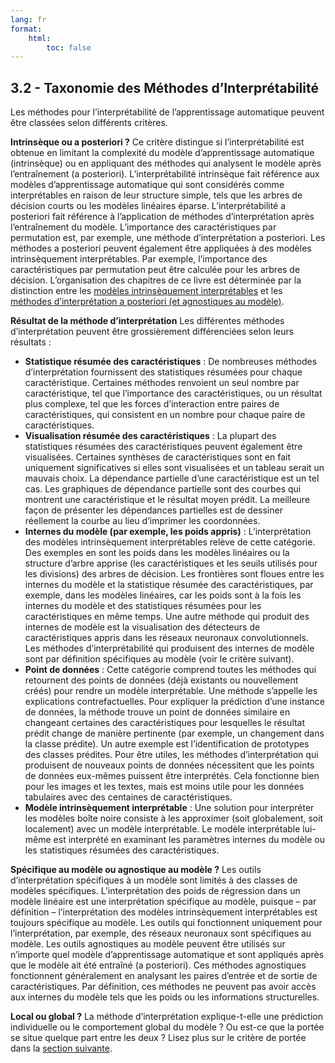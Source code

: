 ```yaml
---
lang: fr
format:
    html:
        toc: false
---
```


## 3.2 - Taxonomie des Méthodes d'Interprétabilité

Les méthodes pour l'interprétabilité de l'apprentissage automatique peuvent être classées selon différents critères.

**Intrinsèque ou a posteriori ?**
Ce critère distingue si l'interprétabilité est obtenue en limitant la complexité du modèle d'apprentissage automatique (intrinsèque) ou en appliquant des méthodes qui analysent le modèle après l'entraînement (a posteriori). L'interprétabilité intrinsèque fait référence aux modèles d'apprentissage automatique qui sont considérés comme interprétables en raison de leur structure simple, tels que les arbres de décision courts ou les modèles linéaires éparse. L'interprétabilité a posteriori fait référence à l'application de méthodes d'interprétation après l'entraînement du modèle. L'importance des caractéristiques par permutation est, par exemple, une méthode d'interprétation a posteriori. Les méthodes a posteriori peuvent également être appliquées à des modèles intrinsèquement interprétables. Par exemple, l'importance des caractéristiques par permutation peut être calculée pour les arbres de décision. L'organisation des chapitres de ce livre est déterminée par la distinction entre les [modèles intrinsèquement interprétables](/05-interpretable_models/) et les [méthodes d'interprétation a posteriori (et agnostiques au modèle)](/06-model_agnostic_methods/).

**Résultat de la méthode d'interprétation**
Les différentes méthodes d'interprétation peuvent être grossièrement différenciées selon leurs résultats :

- **Statistique résumée des caractéristiques** :
De nombreuses méthodes d'interprétation fournissent des statistiques résumées pour chaque caractéristique. Certaines méthodes renvoient un seul nombre par caractéristique, tel que l'importance des caractéristiques, ou un résultat plus complexe, tel que les forces d'interaction entre paires de caractéristiques, qui consistent en un nombre pour chaque paire de caractéristiques.
- **Visualisation résumée des caractéristiques** :
La plupart des statistiques résumées des caractéristiques peuvent également être visualisées. Certaines synthèses de caractéristiques sont en fait uniquement significatives si elles sont visualisées et un tableau serait un mauvais choix. La dépendance partielle d'une caractéristique est un tel cas. Les graphiques de dépendance partielle sont des courbes qui montrent une caractéristique et le résultat moyen prédit. La meilleure façon de présenter les dépendances partielles est de dessiner réellement la courbe au lieu d'imprimer les coordonnées.
- **Internes du modèle (par exemple, les poids appris)** :
L'interprétation des modèles intrinsèquement interprétables relève de cette catégorie. Des exemples en sont les poids dans les modèles linéaires ou la structure d'arbre apprise (les caractéristiques et les seuils utilisés pour les divisions) des arbres de décision. Les frontières sont floues entre les internes du modèle et la statistique résumée des caractéristiques, par exemple, dans les modèles linéaires, car les poids sont à la fois les internes du modèle et des statistiques résumées pour les caractéristiques en même temps. Une autre méthode qui produit des internes de modèle est la visualisation des détecteurs de caractéristiques appris dans les réseaux neuronaux convolutionnels. Les méthodes d'interprétabilité qui produisent des internes de modèle sont par définition spécifiques au modèle (voir le critère suivant).
- **Point de données** :
Cette catégorie comprend toutes les méthodes qui retournent des points de données (déjà existants ou nouvellement créés) pour rendre un modèle interprétable. Une méthode s'appelle les explications contrefactuelles. Pour expliquer la prédiction d'une instance de données, la méthode trouve un point de données similaire en changeant certaines des caractéristiques pour lesquelles le résultat prédit change de manière pertinente (par exemple, un changement dans la classe prédite). Un autre exemple est l'identification de prototypes des classes prédites. Pour être utiles, les méthodes d'interprétation qui produisent de nouveaux points de données nécessitent que les points de données eux-mêmes puissent être interprétés. Cela fonctionne bien pour les images et les textes, mais est moins utile pour les données tabulaires avec des centaines de caractéristiques.
- **Modèle intrinsèquement interprétable** :
Une solution pour interpréter les modèles boîte noire consiste à les approximer (soit globalement, soit localement) avec un modèle interprétable. Le modèle interprétable lui-même est interprété en examinant les paramètres internes du modèle ou les statistiques résumées des caractéristiques.

**Spécifique au modèle ou agnostique au modèle ?**
Les outils d'interprétation spécifiques à un modèle sont limités à des classes de modèles spécifiques. L'interprétation des poids de régression dans un modèle linéaire est une interprétation spécifique au modèle, puisque -- par définition -- l'interprétation des modèles intrinsèquement interprétables est toujours spécifique au modèle. Les outils qui fonctionnent uniquement pour l'interprétation, par exemple, des réseaux neuronaux sont spécifiques au modèle. Les outils agnostiques au modèle peuvent être utilisés sur n'importe quel modèle d'apprentissage automatique et sont appliqués après que le modèle ait été entraîné (a posteriori). Ces méthodes agnostiques fonctionnent généralement en analysant les paires d'entrée et de sortie de caractéristiques. Par définition, ces méthodes ne peuvent pas avoir accès aux internes du modèle tels que les poids ou les informations structurelles.

**Local ou global ?**
La méthode d'interprétation explique-t-elle une prédiction individuelle ou le comportement global du modèle ?
Ou est-ce que la portée se situe quelque part entre les deux ?
Lisez plus sur le critère de portée dans la [section suivante](./03.3-scope_of_interpretability.qmd).
